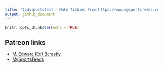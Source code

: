 ```yaml
---
title: "tidysportsfeed - Make Tibbles From https://www.mysportsfeeds.com/ APIs"
output: github_document
---
```


```r
knitr::opts_chunk$set(echo = TRUE)
```

## Patreon links
* [M. Edward (Ed) Borasky](https://www.patreon.com/znmeb)
* [MySportsFeeds](https://www.patreon.com/mysportsfeeds/posts)
